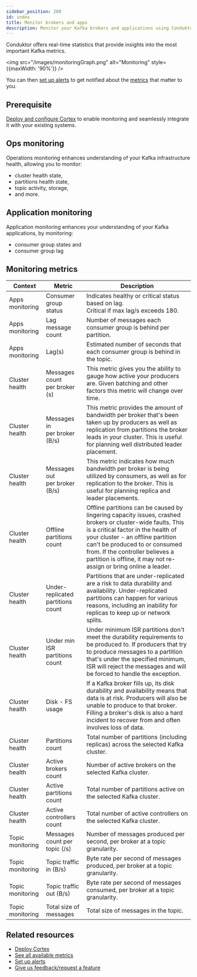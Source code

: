 ```yaml
---
sidebar_position: 280
id: index
title: Monitor brokers and apps
description: Monitor your Kafka brokers and applications using Conduktor
---
```


Conduktor offers real-time statistics that provide insights into the most important Kafka metrics.

<img src="/images/monitoringGraph.png" alt="Monitoring" style={{maxWidth: '90%'}} />

You can then [set up alerts](/guide/monitor-brokers-apps/alerts) to get notified about the [metrics](#monitoring-metrics) that matter to you.

## Prerequisite

[Deploy and configure Cortex](/guide/conduktor-in-production/deploy-artifacts/deploy-cortex) to enable monitoring and seamlessly integrate it with your existing systems.

## Ops monitoring

Operations monitoring enhances understanding of your Kafka infrastructure health, allowing you to monitor:

- cluster health state,
- partitions health state,
- topic activity, storage,
- and more.

## Application monitoring

Application monitoring enhances your understanding of your Kafka applications, by monitoring:

- consumer group states and
- consumer group lag

## Monitoring metrics

| Context | Metric | Description |
|-----|---------------|---------------|
| Apps monitoring | Consumer group status | Indicates healthy or critical status based on lag. <br />Critical if max lag/s exceeds 180. |
| Apps monitoring | Lag message count | Number of messages each consumer group is behind per partition. |
| Apps monitoring | Lag(s) | Estimated number of seconds that each consumer group is behind in the topic. |
| Cluster health | Messages count <br />per broker (s) | This metric gives you the ability to gauge how active your producers are. Given batching and other factors this metric will change over time. |
| Cluster health | Messages in <br />per broker (B/s) | This metric provides the amount of bandwidth per broker that's been taken up by producers as well as replication from partitions the broker leads in your cluster. This is useful for planning well distributed leader placement. |
| Cluster health | Messages out <br />per broker (B/s) | This metric indicates how much bandwidth per broker is being utilized by consumers, as well as for replication to the broker. This is useful for planning replica and leader placements. |
| Cluster health | Offline partitions count | Offline partitions can be caused by lingering capacity issues, crashed brokers or cluster-wide faults. This is a critical factor in the health of your cluster - an offline partition can't be produced to or consumed from. If the controller believes a partition is offline, it may not re-assign or bring online a leader. |
| Cluster health | Under-replicated partitions count | Partitions that are under-replicated are a risk to data durability and availability. Under-replicated partitions can happen for various reasons, including an inability for replicas to keep up or network splits. |
| Cluster health | Under min ISR partitions count | Under minimum ISR partitions don't meet the durability requirements to be produced to. If producers that try to produce messages to a partition that's under the specified minimum, ISR will reject the messages and will be forced to handle the exception. |
| Cluster health | Disk - FS usage | If a Kafka broker fills up, its disk durability and availability means that data is at risk. Producers will also be unable to produce to that broker. Filling a broker's disk is also a hard incident to recover from and often involves loss of data. |
| Cluster health | Partitions count | Total number of partitions (including replicas) across the selected Kafka cluster. |
| Cluster health | Active brokers count | Number of active brokers on the selected Kafka cluster. |
| Cluster health | Active partitions count | Total number of partitions active on the selected Kafka cluster. |
| Cluster health | Active controllers count | Total number of active controllers on the selected Kafka cluster. |
| Topic monitoring | Messages count per topic (/s) | Number of messages produced per second, per broker at a topic granularity. |
| Topic monitoring | Topic traffic in (B/s) | Byte rate per second of messages produced, per broker at a topic granularity. |
| Topic monitoring | Topic traffic out (B/s) | Byte rate per second of messages consumed, per broker at a topic granularity. |
| Topic monitoring | Total size of messages | Total size of messages in the topic. |

## Related resources

- [Deploy Cortex](/guide/conduktor-in-production/deploy-artifacts/deploy-cortex)
- [See all available metrics](/guide/reference/metric-reference)
- [Set up alerts](/guide/monitor-brokers-apps/alerts)
- [Give us feedback/request a feature](https://conduktor.io/roadmap)
